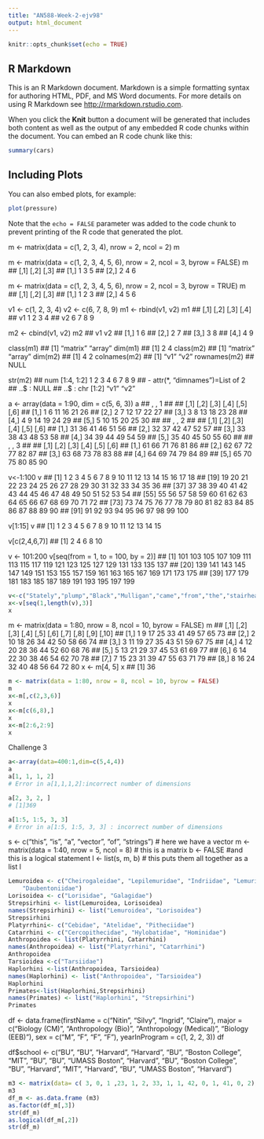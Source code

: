 ```yaml
---
title: "AN588-Week-2-ejv98"
output: html_document
---
```


```r
knitr::opts_chunk$set(echo = TRUE)
```

## R Markdown

This is an R Markdown document. Markdown is a simple formatting syntax for authoring HTML, PDF, and MS Word documents. For more details on using R Markdown see <http://rmarkdown.rstudio.com>.

When you click the **Knit** button a document will be generated that includes both content as well as the output of any embedded R code chunks within the document. You can embed an R code chunk like this:

```r
summary(cars)
```

## Including Plots

You can also embed plots, for example:

```r
plot(pressure)
```

Note that the `echo = FALSE` parameter was added to the code chunk to prevent printing of the R code that generated the plot.

<!-- Module 4 Notes and Challenges -->

<!-- A matrix is similar to a collection of vectors stored together. They can only store one class of data (i.e. numerical data NOT numerical and characters) -->

<!-- Matrices are created using the matrix() function -->

m <- matrix(data = c(1, 2, 3, 4), nrow = 2, ncol = 2)
m

<!-- Matrices are filled column-wise by default (byrow=FALSE) -->

m <- matrix(data = c(1, 2, 3, 4, 5, 6), nrow = 2, ncol = 3, byrow = FALSE)
m
##      [,1] [,2] [,3]
## [1,]    1    3    5
## [2,]    2    4    6

<!-- Matrices may be filled by row by setting byrow=TRUE -->

m <- matrix(data = c(1, 2, 3, 4, 5, 6), nrow = 2, ncol = 3, byrow = TRUE)
m
##      [,1] [,2] [,3]
## [1,]    1    2    3
## [2,]    4    5    6

<!-- Another way to generate matrices is by binding vectors of the same length together either by row (rbind()) or by column (cbind()) -->

v1 <- c(1, 2, 3, 4)
v2 <- c(6, 7, 8, 9)
m1 <- rbind(v1, v2)
m1
##    [,1] [,2] [,3] [,4]
## v1    1    2    3    4
## v2    6    7    8    9

m2 <- cbind(v1, v2)
m2
##      v1 v2
## [1,]  1  6
## [2,]  2  7
## [3,]  3  8
## [4,]  4  9

<!-- Extracting Metadata (see commands below).  -->

class(m1)
## [1] "matrix" "array"
dim(m1)
## [1] 2 4
class(m2)
## [1] "matrix" "array"
dim(m2)
## [1] 4 2
colnames(m2)
## [1] "v1" "v2"
rownames(m2)
## NULL

<!-- The structure (str()) command can be applied to any data structure to provide details about that object. -->

str(m2)
##  num [1:4, 1:2] 1 2 3 4 6 7 8 9
##  - attr(*, "dimnames")=List of 2
##   ..$ : NULL
##   ..$ : chr [1:2] "v1" "v2"

<!-- An array includes more dimensions than a vector (1 dimension) or a matrix (2 dimensions). The example below is demonstrating an array with 3 dimensions (defined by dim=c(5,6,3)) meaning there are 5 columns, 6 rows, and 3 dimensions. -->

a <- array(data = 1:90, dim = c(5, 6, 3))
a
## , , 1
## 
##      [,1] [,2] [,3] [,4] [,5] [,6]
## [1,]    1    6   11   16   21   26
## [2,]    2    7   12   17   22   27
## [3,]    3    8   13   18   23   28
## [4,]    4    9   14   19   24   29
## [5,]    5   10   15   20   25   30
## 
## , , 2
## 
##      [,1] [,2] [,3] [,4] [,5] [,6]
## [1,]   31   36   41   46   51   56
## [2,]   32   37   42   47   52   57
## [3,]   33   38   43   48   53   58
## [4,]   34   39   44   49   54   59
## [5,]   35   40   45   50   55   60
## 
## , , 3
## 
##      [,1] [,2] [,3] [,4] [,5] [,6]
## [1,]   61   66   71   76   81   86
## [2,]   62   67   72   77   82   87
## [3,]   63   68   73   78   83   88
## [4,]   64   69   74   79   84   89
## [5,]   65   70   75   80   85   90

<!-- You can subset elements from vectors, matrices, and arrays by using their index position in bracket notation. -->

<!-- Subsetting vectors -->

v<-1:100
v
##   [1]   1   2   3   4   5   6   7   8   9  10  11  12  13  14  15  16  17  18
##  [19]  19  20  21  22  23  24  25  26  27  28  29  30  31  32  33  34  35  36
##  [37]  37  38  39  40  41  42  43  44  45  46  47  48  49  50  51  52  53  54
##  [55]  55  56  57  58  59  60  61  62  63  64  65  66  67  68  69  70  71  72
##  [73]  73  74  75  76  77  78  79  80  81  82  83  84  85  86  87  88  89  90
##  [91]  91  92  93  94  95  96  97  98  99 100

<!-- v[1:15] will select the first 15 elements -->

v[1:15]
v
##  [1]  1  2  3  4  5  6  7  8  9 10 11 12 13 14 15

<!-- v[c(2,4,6,8)] will a vector of index values to subset -->

v[c(2,4,6,7)]
## [1]  2  4  6  8 10

<!-- You can set a function or calculation to subset a vector. -->

v <- 101:200
v[seq(from = 1, to = 100, by = 2)]
##  [1] 101 103 105 107 109 111 113 115 117 119 121 123 125 127 129 131 133 135 137
## [20] 139 141 143 145 147 149 151 153 155 157 159 161 163 165 167 169 171 173 175
## [39] 177 179 181 183 185 187 189 191 193 195 197 199

<!-- Challenge 1 -->
<!-- I extracted the elements by indexing the sequence I believe it is called. -->

```r
v<-c("Stately","plump","Black","Mulligan","came","from","the","stairhead","bearing","a","bowl","of","lather","on","which","a","mirror","and","a","razor","lay","crossed")
x<-v[seq(1,length(v),3)]
x
```

<!-- Extracting elements in matrices can be done by defining the variable (e.g. x) and the row and column position. An example would be x,-m[4,5], meaning row 4 and column 5.  -->

m <- matrix(data = 1:80, nrow = 8, ncol = 10, byrow = FALSE)
m
##      [,1] [,2] [,3] [,4] [,5] [,6] [,7] [,8] [,9] [,10]
## [1,]    1    9   17   25   33   41   49   57   65    73
## [2,]    2   10   18   26   34   42   50   58   66    74
## [3,]    3   11   19   27   35   43   51   59   67    75
## [4,]    4   12   20   28   36   44   52   60   68    76
## [5,]    5   13   21   29   37   45   53   61   69    77
## [6,]    6   14   22   30   38   46   54   62   70    78
## [7,]    7   15   23   31   39   47   55   63   71    79
## [8,]    8   16   24   32   40   48   56   64   72    80
x <- m[4, 5]
x
## [1] 36

<!-- Challenge 2 -->

```r
m <- matrix(data = 1:80, nrow = 8, ncol = 10, byrow = FALSE)
m
x<-m[,c(2,3,6)]
x
x<-m[c(6,8),]
x
x<-m[2:6,2:9]
x
```

Challenge 3

```r
a<-array(data=400:1,dim=c(5,4,4))
a
a[1, 1, 1, 2]
# Error in a[1,1,1,2]:incorrect number of dimensions

a[2, 3, 2, ]
# [1]369

a[1:5, 1:5, 3, 3]
# Error in a[1:5, 1:5, 3, 3] : incorrect number of dimensions
```

<!-- Overwriting is when you can replace elements in a vector or matrix, or entire rows or columns, by identifying the elements to be replaced then assigning them new values. -->

<!-- Lists and dataframes can be used to group together a mix of R structures and objects. A single list could contain a matrix, vector of character strings, vector of factors, an array , or another list. Lists are created using the list() function.  -->

s <- c("this", "is", "a", "vector", "of", "strings")  # here we have a vector
m <- matrix(data = 1:40, nrow = 5, ncol = 8)  # this is a matrix
b <- FALSE  #and this is a logical statement
l <- list(s, m, b)  # this puts them all together as a list
l

<!-- You can extract elements from a list, except that you use double brackets to reference a single element in the list. To reference/extract multiple elements from a list, you would use single brackets - list slicing.  -->

<!-- Challenge 4 -->

```r
Lemuroidea <- c("Cheirogaleidae", "Lepilemuridae", "Indriidae", "Lemuridae",
    "Daubentoniidae")
Lorisoidea <- c("Lorisidae", "Galagidae")
Strepsirhini <- list(Lemuroidea, Lorisoidea)
names(Strepsirhini) <- list("Lemuroidea", "Lorisoidea")
Strepsirhini
Platyrrhini<- c("Cebidae", "Atelidae", "Pitheciidae")
Catarrhini <- c("Cercopithecidae", "Hylobatidae", "Hominidae")
Anthropoidea <- list(Platyrrhini, Catarrhini)
names(Anthropoidea) <- list("Platyrrhini", "Catarrhini")
Anthropoidea
Tarsioidea <-c("Tarsiidae")
Haplorhini <-list(Anthropoidea, Tarsioidea)
names(Haplorhini) <- list("Anthropoidea", "Tarsioidea")
Haplorhini
Primates<-list(Haplorhini,Strepsirhini)
names(Primates) <- list("Haplorhini", "Strepsirhini")
Primates
```

<!-- Dataframes are created using the data.frame() function.  -->

df <- data.frame(firstName = c("Nitin", "Silvy", "Ingrid", "Claire"), major = c("Biology (CM)",
    "Anthropology (Bio)", "Anthropology (Medical)", "Biology (EEB)"), sex = c("M",
    "F", "F", "F"), yearInProgram = c(1, 2, 2, 3))
df

<!-- Extending a dataframe -->

df$school <- c("BU", "BU", "Harvard", "Harvard", "BU", "Boston College", "MIT",
    "BU", "BU", "UMASS Boston", "Harvard", "BU", "Boston College", "BU", "Harvard",
    "MIT", "Harvard", "BU", "UMASS Boston", "Harvard")

<!-- Challenge 5 -->

```r
m3 <- matrix(data= c( 3, 0, 1 ,23, 1, 2, 33, 1, 1, 42, 0, 1, 41, 0, 2), nrow = 3, ncol = 5, byrow = TRUE)
m3
df_m <- as.data.frame (m3)
as.factor(df_m[,3])
str(df_m)
as.logical(df_m[,2])
str(df_m)
```

